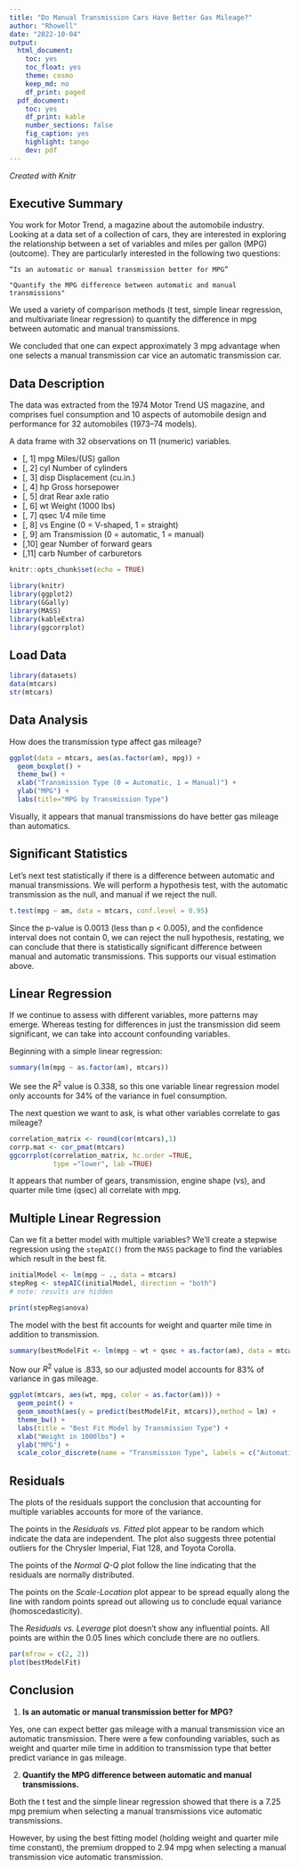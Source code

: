 ```yaml
---
title: "Do Manual Transmission Cars Have Better Gas Mileage?"
author: "Rhowell"
date: "2022-10-04"
output:
  html_document:
    toc: yes
    toc_float: yes
    theme: cosmo
    keep_md: no
    df_print: paged
  pdf_document:
    toc: yes
    df_print: kable
    number_sections: false
    fig_caption: yes
    highlight: tango
    dev: pdf
---
```

*Created with Knitr*

## Executive Summary

You work for Motor Trend, a magazine about the automobile industry. Looking at a data set of a collection of cars, they are interested in exploring the relationship between a set of variables and miles per gallon (MPG) (outcome). They are particularly interested in the following two questions:

    “Is an automatic or manual transmission better for MPG”

    "Quantify the MPG difference between automatic and manual transmissions"  
    
We used a variety of comparison methods (t test, simple linear regression, and multivariate linear regression) to quantify the difference in mpg between automatic and manual transmissions.

We concluded that one can expect approximately 3 mpg advantage when one selects a manual transmission car vice an automatic transmission car.  

## Data Description

The data was extracted from the 1974 Motor Trend US magazine, and comprises fuel consumption and 10 aspects of automobile design and performance for 32 automobiles (1973–74 models).

A data frame with 32 observations on 11 (numeric) variables.

* [, 1]	mpg	Miles/(US) gallon  
* [, 2]	cyl	Number of cylinders  
* [, 3]	disp	Displacement (cu.in.)  
* [, 4]	hp	Gross horsepower  
* [, 5]	drat	Rear axle ratio  
* [, 6]	wt	Weight (1000 lbs)  
* [, 7]	qsec	1/4 mile time  
* [, 8]	vs	Engine (0 = V-shaped, 1 = straight)  
* [, 9]	am	Transmission (0 = automatic, 1 = manual)  
* [,10]	gear	Number of forward gears  
* [,11]	carb	Number of carburetors  


```r
knitr::opts_chunk$set(echo = TRUE)

library(knitr)
library(ggplot2)
library(GGally)
library(MASS)
library(kableExtra)
library(ggcorrplot)
```

## Load Data

```r
library(datasets)
data(mtcars)
str(mtcars)
```

## Data Analysis

How does the transmission type affect gas mileage?

```r
ggplot(data = mtcars, aes(as.factor(am), mpg)) + 
  geom_boxplot() +
  theme_bw() +
  xlab("Transmission Type (0 = Automatic, 1 = Manual)") + 
  ylab("MPG") +
  labs(title="MPG by Transmission Type") 
```

Visually, it appears that manual transmissions do have better gas mileage than automatics. 

## Significant Statistics 

Let's next test statistically if there is a difference between automatic and manual transmissions. We will perform a hypothesis test, with the automatic transmission as the null, and manual if we reject the null.

```r
t.test(mpg ~ am, data = mtcars, conf.level = 0.95)
```

Since the p-value is 0.0013 (less than p < 0.005), and the confidence interval does not contain 0, we can reject the null hypothesis, restating, we can conclude that there is statistically significant difference between manual and automatic transmissions. This supports our visual estimation above.

## Linear Regression

If we continue to assess with different variables, more patterns may emerge. Whereas testing for differences in just the transmission did seem significant, we can take into account confounding variables.

Beginning with a simple linear regression: 

```r
summary(lm(mpg ~ as.factor(am), mtcars))
```

We see the ${R^2}$ value is 0.338, so this one variable linear regression model only accounts for 34% of the variance in fuel consumption. 

The next question we want to ask, is what other variables correlate to gas mileage?

```r
correlation_matrix <- round(cor(mtcars),1)
corrp.mat <- cor_pmat(mtcars)
ggcorrplot(correlation_matrix, hc.order =TRUE, 
           type ="lower", lab =TRUE)
```

It appears that number of gears, transmission, engine shape (vs), and quarter mile time (qsec) all correlate with mpg.

## Multiple Linear Regression

Can we fit a better model with multiple variables? We'll create a stepwise regression using the `stepAIC()` from the `MASS` package to find the variables which result in the best fit.

```r
initialModel <- lm(mpg ~ ., data = mtcars)
stepReg <- stepAIC(initialModel, direction = "both")
# note: results are hidden

```

```r
print(stepReg$anova)
```

The model with the best fit accounts for weight and quarter mile time in addition to transmission.

```r
summary(bestModelFit <- lm(mpg ~ wt + qsec + as.factor(am), data = mtcars))
```

Now our $R^2$ value is .833, so our adjusted model accounts for 83% of variance in gas mileage.

```r
ggplot(mtcars, aes(wt, mpg, color = as.factor(am))) +
  geom_point() +
  geom_smooth(aes(y = predict(bestModelFit, mtcars)),method = lm) +
  theme_bw() +
  labs(title = "Best Fit Model by Transmission Type") +
  xlab("Weight in 1000lbs") +
  ylab("MPG") +
  scale_color_discrete(name = "Transmission Type", labels = c("Automatic", "Manual"))
```


## Residuals

The plots of the residuals support the conclusion that accounting for multiple variables accounts for more of the variance.

The points in the *Residuals vs. Fitted* plot appear to be random which indicate the data are independent. The plot also suggests three potential outliers for the Chrysler Imperial, Fiat 128, and Toyota Corolla.

The points of the *Normal Q-Q* plot follow the line indicating that the residuals are normally distributed.

The points on the *Scale-Location* plot appear to be spread equally along the line with random  points spread out allowing us to conclude equal variance (homoscedasticity).

The *Residuals vs. Leverage* plot doesn't show any influential points. All points are within the 0.05 lines which conclude there are no outliers.


```r
par(mfrow = c(2, 2))
plot(bestModelFit)
```

## Conclusion

1. **Is an automatic or manual transmission better for MPG?**

Yes, one can expect better gas mileage with a manual transmission vice an automatic transmission. There were a few confounding variables, such as weight and quarter mile time in addition to transmission type that better predict variance in gas mileage.


2. **Quantify the MPG difference between automatic and manual transmissions.**

Both the t test and the simple linear regression showed that there is a 7.25 mpg premium when selecting a manual transmissions vice automatic transmissions.
    
However, by using the best fitting model (holding weight and quarter mile time constant), the premium dropped to 2.94 mpg when selecting a manual transmission vice automatic transmission. 
